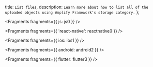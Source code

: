   title: `List files`,
  description: `Learn more about how to list all of the uploaded objects using Amplify Framework's storage category.`
};


<Fragments fragments={{ js: js0 }} />


<Fragments fragments={{ 'react-native': reactnative0 }} />


<Fragments fragments={{ ios: ios1 }} />


<Fragments fragments={{ android: android2 }} />


<Fragments fragments={{ flutter: flutter3 }} />

